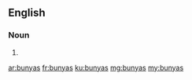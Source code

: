 ==English==

===Noun===
{{head|en|plural}}

# {{plural of|bunya|lang=en|nocat=1}}

[[ar:bunyas]]
[[fr:bunyas]]
[[ku:bunyas]]
[[mg:bunyas]]
[[my:bunyas]]
